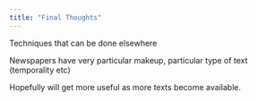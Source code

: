```yaml
---
title: "Final Thoughts"
---
```


Techniques that can be done elsewhere

Newspapers have very particular makeup, particular type of text (temporality etc)

Hopefully will get more useful as more texts become available.
